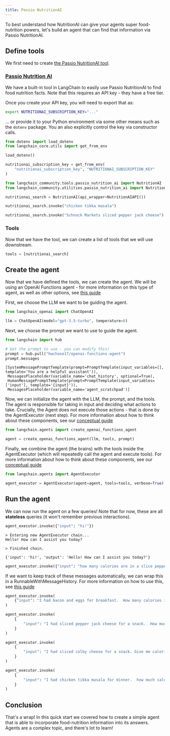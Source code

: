 ```yaml
---
title: Passio NutritionAI
---
```


To best understand how NutritionAI can give your agents super food-nutrition powers, let's build an agent that can find that information via Passio NutritionAI.

## Define tools

We first need to create [the Passio NutritionAI tool](/oss/python/integrations/tools/passio_nutrition_ai).

### [Passio Nutrition AI](/oss/python/integrations/tools/passio_nutrition_ai)

We have a built-in tool in LangChain to easily use Passio NutritionAI to find food nutrition facts.
Note that this requires an API key - they have a free tier.

Once you create your API key, you will need to export that as:

```bash
export NUTRITIONAI_SUBSCRIPTION_KEY="..."
```

... or provide it to your Python environment via some other means such as the `dotenv` package.  You an also explicitly control the key via constructor calls.


```python
from dotenv import load_dotenv
from langchain_core.utils import get_from_env

load_dotenv()

nutritionai_subscription_key = get_from_env(
    "nutritionai_subscription_key", "NUTRITIONAI_SUBSCRIPTION_KEY"
)
```


```python
from langchain_community.tools.passio_nutrition_ai import NutritionAI
from langchain_community.utilities.passio_nutrition_ai import NutritionAIAPI
```


```python
nutritionai_search = NutritionAI(api_wrapper=NutritionAIAPI())
```


```python
nutritionai_search.invoke("chicken tikka masala")
```


```python
nutritionai_search.invoke("Schnuck Markets sliced pepper jack cheese")
```

### Tools

Now that we have the tool, we can create a list of tools that we will use downstream.


```python
tools = [nutritionai_search]
```

## Create the agent

Now that we have defined the tools, we can create the agent. We will be using an OpenAI Functions agent - for more information on this type of agent, as well as other options, see [this guide](/oss/python/concepts/agents)

First, we choose the LLM we want to be guiding the agent.


```python
from langchain_openai import ChatOpenAI

llm = ChatOpenAI(model="gpt-3.5-turbo", temperature=0)
```

Next, we choose the prompt we want to use to guide the agent.


```python
from langchain import hub

# Get the prompt to use - you can modify this!
prompt = hub.pull("hwchase17/openai-functions-agent")
prompt.messages
```



```output
[SystemMessagePromptTemplate(prompt=PromptTemplate(input_variables=[], template='You are a helpful assistant')),
 MessagesPlaceholder(variable_name='chat_history', optional=True),
 HumanMessagePromptTemplate(prompt=PromptTemplate(input_variables=['input'], template='{input}')),
 MessagesPlaceholder(variable_name='agent_scratchpad')]
```


Now, we can initialize the agent with the LLM, the prompt, and the tools. The agent is responsible for taking in input and deciding what actions to take. Crucially, the Agent does not execute those actions - that is done by the AgentExecutor (next step). For more information about how to think about these components, see our [conceptual guide](/oss/python/concepts/agents)


```python
from langchain.agents import create_openai_functions_agent

agent = create_openai_functions_agent(llm, tools, prompt)
```

Finally, we combine the agent (the brains) with the tools inside the AgentExecutor (which will repeatedly call the agent and execute tools). For more information about how to think about these components, see our [conceptual guide](/oss/python/concepts/agents)


```python
from langchain.agents import AgentExecutor

agent_executor = AgentExecutor(agent=agent, tools=tools, verbose=True)
```

## Run the agent

We can now run the agent on a few queries! Note that for now, these are all **stateless** queries (it won't remember previous interactions).


```python
agent_executor.invoke({"input": "hi!"})
```
```output
> Entering new AgentExecutor chain...
Hello! How can I assist you today?

> Finished chain.
```


```output
{'input': 'hi!', 'output': 'Hello! How can I assist you today?'}
```



```python
agent_executor.invoke({"input": "how many calories are in a slice pepperoni pizza?"})
```

If we want to keep track of these messages automatically, we can wrap this in a RunnableWithMessageHistory. For more information on how to use this, see [this guide](/oss/python/how-to/message_history)


```python
agent_executor.invoke(
    {"input": "I had bacon and eggs for breakfast.  How many calories is that?"}
)
```


```python
agent_executor.invoke(
    {
        "input": "I had sliced pepper jack cheese for a snack.  How much protein did I have?"
    }
)
```


```python
agent_executor.invoke(
    {
        "input": "I had sliced colby cheese for a snack. Give me calories for this Schnuck Markets product."
    }
)
```


```python
agent_executor.invoke(
    {
        "input": "I had chicken tikka masala for dinner.  how much calories, protein, and fat did I have with default quantity?"
    }
)
```

## Conclusion

That's a wrap! In this quick start we covered how to create a simple agent that is able to incorporate food-nutrition information into its answers. Agents are a complex topic, and there's lot to learn!
